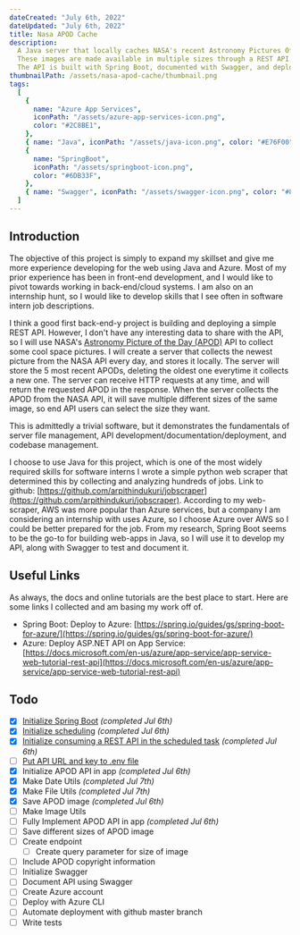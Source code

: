 ```yaml
---
dateCreated: "July 6th, 2022"
dateUpdated: "July 6th, 2022"
title: Nasa APOD Cache
description:
  A Java server that locally caches NASA's recent Astronomy Pictures Of the Day.
  These images are made available in multiple sizes through a REST API.
  The API is built with Spring Boot, documented with Swagger, and deployed on Azure App Services.
thumbnailPath: /assets/nasa-apod-cache/thumbnail.png
tags:
  [
    {
      name: "Azure App Services",
      iconPath: "/assets/azure-app-services-icon.png",
      color: "#2C8BE1",
    },
    { name: "Java", iconPath: "/assets/java-icon.png", color: "#E76F00" },
    {
      name: "SpringBoot",
      iconPath: "/assets/springboot-icon.png",
      color: "#6DB33F",
    },
    { name: "Swagger", iconPath: "/assets/swagger-icon.png", color: "#81E32C" },
  ]
---
```


## Introduction

The objective of this project is simply to expand my skillset and give me more experience developing for the web using Java and Azure.
Most of my prior experience has been in front-end development, and I would like to pivot towards working in back-end/cloud systems.
I am also on an internship hunt, so I would like to develop skills that I see often in software intern job descriptions.

I think a good first back-end-y project is building and deploying a simple REST API.
However, I don't have any interesting data to share with the API, so I will use NASA's [Astronomy Picture of the Day (APOD)](https://apod.nasa.gov/apod/astropix.html) API to collect some cool space pictures.
I will create a server that collects the newest picture from the NASA API every day, and stores it locally.
The server will store the 5 most recent APODs, deleting the oldest one everytime it collects a new one.
The server can receive HTTP requests at any time, and will return the requested APOD in the response.
When the server collects the APOD from the NASA API, it will save multiple different sizes of the same image, so end API users can select the size they want.

This is admittedly a trivial software, but it demonstrates the fundamentals of server file management, API development/documentation/deployment, and codebase management.

I choose to use Java for this project, which is one of the most widely required skills for software interns
I wrote a simple python web scraper that determined this by collecting and analyzing hundreds of jobs.
Link to github: [https://github.com/arpithindukuri/jobscraper](https://github.com/arpithindukuri/jobscraper).
According to my web-scraper, AWS was more popular than Azure services, but a company I am considering an internship with uses Azure, so I choose Azure over AWS so I could be better prepared for the job.
From my research, Spring Boot seems to be the go-to for building web-apps in Java, so I will use it to develop my API, along with Swagger to test and document it.

## Useful Links

As always, the docs and online tutorials are the best place to start. Here are some links I collected and am basing my work off of.

- Spring Boot: Deploy to Azure: [https://spring.io/guides/gs/spring-boot-for-azure/](https://spring.io/guides/gs/spring-boot-for-azure/)
- Azure: Deploy ASP.NET API on App Service: [https://docs.microsoft.com/en-us/azure/app-service/app-service-web-tutorial-rest-api](https://docs.microsoft.com/en-us/azure/app-service/app-service-web-tutorial-rest-api)

## Todo

- [x] [Initialize Spring Boot](https://spring.io/guides/gs/rest-service/) _(completed Jul 6th)_
- [x] [Initialize scheduling](https://spring.io/guides/gs/scheduling-tasks/) _(completed Jul 6th)_
- [x] [Initialize consuming a REST API in the scheduled task](https://spring.io/guides/gs/consuming-rest/) _(completed Jul 6th)_
- [ ] [Put API URL and key to .env file](https://spring.io/guides/gs/vault-config/)
- [x] Initialize APOD API in app _(completed Jul 6th)_
- [x] Make Date Utils _(completed Jul 7th)_
- [x] Make File Utils _(completed Jul 7th)_
- [x] Save APOD image _(completed Jul 6th)_
- [ ] Make Image Utils
- [ ] Fully Implement APOD API in app _(completed Jul 6th)_
- [ ] Save different sizes of APOD image
- [ ] Create endpoint
  - [ ] Create query parameter for size of image
- [ ] Include APOD copyright information
- [ ] Initialize Swagger
- [ ] Document API using Swagger
- [ ] Create Azure account
- [ ] Deploy with Azure CLI
- [ ] Automate deployment with github master branch
- [ ] Write tests
